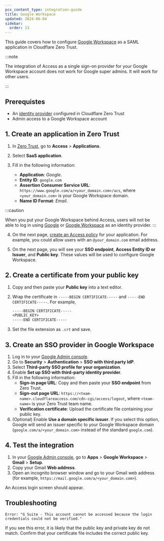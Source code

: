 ```yaml
---
pcx_content_type: integration-guide
title: Google Workspace
updated: 2024-06-04
sidebar:
  order: 13
---
```



This guide covers how to configure [Google Workspace](https://support.google.com/a/topic/7579248?ref_topic=7556686&sjid=14539485562330725560-NA) as a SAML application in Cloudflare Zero Trust.

:::note

The integration of Access as a single sign-on provider for your Google Workspace account does not work for Google super admins. It will work for other users.

:::

## Prerequistes

- An [identity provider](/cloudflare-one/identity/idp-integration/) configured in Cloudflare Zero Trust
- Admin access to a Google Workspace account

## 1. Create an application in Zero Trust

1. In [Zero Trust](https://one.dash.cloudflare.com/), go to **Access** > **Applications**.

2. Select **SaaS application**.

3. Fill in the following information:
   - **Application**: _Google_.
   - **Entity ID**: `google.com`
   - **Assertion Consumer Service URL**: `https://www.google.com/a/<your_domain.com>/acs`, where `<your_domain.com>` is your Google Workspace domain.
   - **Name ID Format**: _Email_.

:::caution

When you put your Google Workspace behind Access, users will not be able to log in using [Google](/cloudflare-one/identity/idp-integration/google/) or [Google Workspace](/cloudflare-one/identity/idp-integration/gsuite/) as an identity provider.
:::

4. On the next page, [create an Access policy](/cloudflare-one/policies/access/) for your application. For example, you could allow users with an `@your_domain.com` email address.

5. On the next page, you will see your **SSO endpoint**, **Access Entity ID or Issuer**, and **Public key**. These values will be used to configure Google Workspace.

## 2. Create a certificate from your public key

1. Copy and then paste your **Public key** into a text editor.

2. Wrap the certificate in `-----BEGIN CERTIFICATE-----` and `-----END CERTIFICATE-----`. For example,

   ```txt
   -----BEGIN CERTIFICATE-----
   <PUBLIC_KEY>
   -----END CERTIFICATE-----
   ```

3. Set the file extension as `.crt` and save.

## 3. Create an SSO provider in Google Workspace

1. Log in to your [Google Admin console](https://admin.google.com/).
2. Go to **Security** > **Authentication** > **SSO with third party IdP**.
3. Select **Third-party SSO profile for your organization**.
4. Enable **Set up SSO with third-party identity provider**.
5. Fill in the following information:
   - **Sign-in page URL**: Copy and then paste your **SSO endpoint** from Zero Trust.
   - **Sign-out page URL**: `https://<team-name>.cloudflareaccess.com/cdn-cgi/access/logout`, where `<team-name>` is your Zero Trust <GlossaryTooltip term="team name">team name</GlossaryTooltip>.
   - **Verification certificate**: Upload the certificate file containing your public key.
6. (Optional) Enable **Use a domain specific issuer**. If you select this option, Google will send an issuer specific to your Google Workspace domain (`google.com/a/<your_domain.com>` instead of the standard `google.com`).

## 4. Test the integration

1. In your [Google Admin console](https://admin.google.com/), go to **Apps** > **Google Workspace** > **Gmail** > **Setup**.
2. Copy your Gmail **Web address**.
3. Open an incognito browser window and go to your Gmail web address (for example, `https://mail.google.com/a/<your_domain.com>`).

An Access login screen should appear.

## Troubleshooting

`Error: "G Suite - This account cannot be accessed because the login credentials could not be verified."`

If you see this error, it is likely that the public key and private key do not match. Confirm that your certificate file includes the correct public key.

